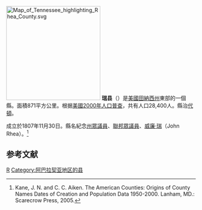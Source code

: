 {{noteTA
|T=zh-hans:瑞县 (田纳西州);zh-hk:瑞縣 (田納西州);zh-tw:瑞郡 (田納西州);
|1=zh-hans:县;zh-hk:縣;zh-tw:郡;
}}

[[File:Map_of_Tennessee_highlighting_Rhea_County.svg|250px]]
'''瑞县'''（{{lang-en|Rhea County}}）是[[美國|美國]][[田納西州|田納西州]]東部的一個縣。面積871平方公里。根据[[美國2000年人口普查|美國2000年人口普查]]，共有人口28,400人。縣治[[代頓_(田納西州)|代頓]]。

成立於1807年11月30日。縣名紀念[[田納西州州眾議院|州眾議員]]、[[美國眾議院|聯邦眾議員]]、[[威廉·瑞|威廉·瑞]]（John Rhea）。<ref>Kane, J. N. and C. C. Aiken. The American Counties: Origins of County Names Dates of Creation and Population Data 1950-2000. Lanham, MD.: Scarecrow Press, 2005.</ref>

== 参考文献 ==
<div class="references-small">
<references />
</div>

[[Category:田納西州行政區劃|R]]
[[Category:阿巴拉契亚地区的县|Category:阿巴拉契亚地区的县]]